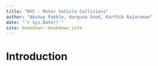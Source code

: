 ```yaml
--- 
title: "NYC - Motor Vehicle Collisions"
author: "Akshay Pakhle, Harguna Sood, Karthik Rajaraman"
date: "`r Sys.Date()`"
site: bookdown::bookdown_site
---
```


# Introduction

